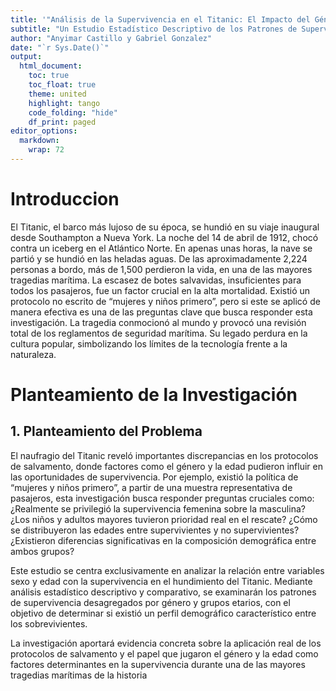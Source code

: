 ```yaml
---
title: '"Análisis de la Supervivencia en el Titanic: El Impacto del Género y la Edad"'
subtitle: "Un Estudio Estadístico Descriptivo de los Patrones de Supervivencia"
author: "Anyimar Castillo y Gabriel Gonzalez"
date: "`r Sys.Date()`"
output:
  html_document:
    toc: true
    toc_float: true
    theme: united
    highlight: tango
    code_folding: "hide"
    df_print: paged
editor_options: 
  markdown: 
    wrap: 72
---
```


# Introduccion

El Titanic, el barco más lujoso de su época, se hundió en su viaje
inaugural desde Southampton a Nueva York. La noche del 14 de abril de
1912, chocó contra un iceberg en el Atlántico Norte. En apenas unas
horas, la nave se partió y se hundió en las heladas aguas. De las
aproximadamente 2,224 personas a bordo, más de 1,500 perdieron la vida,
en una de las mayores tragedias marítima. La escasez de botes
salvavidas, insuficientes para todos los pasajeros, fue un factor
crucial en la alta mortalidad. Existió un protocolo no escrito de
"mujeres y niños primero", pero si este se aplicó de manera efectiva es
una de las preguntas clave que busca responder esta investigación. La
tragedia conmocionó al mundo y provocó una revisión total de los
reglamentos de seguridad marítima. Su legado perdura en la cultura
popular, simbolizando los límites de la tecnología frente a la
naturaleza.

# Planteamiento de la Investigación

## 1. Planteamiento del Problema

El naufragio del Titanic reveló importantes discrepancias en los
protocolos de salvamento, donde factores como el género y la edad
pudieron influir en las oportunidades de supervivencia. Por ejemplo,
existió la política de "mujeres y niños primero", a partir de una
muestra representativa de pasajeros, esta investigación busca responder
preguntas cruciales como: ¿Realmente se privilegió la supervivencia
femenina sobre la masculina? ¿Los niños y adultos mayores tuvieron
prioridad real en el rescate? ¿Cómo se distribuyeron las edades entre
supervivientes y no supervivientes? ¿Existieron diferencias
significativas en la composición demográfica entre ambos grupos?

Este estudio se centra exclusivamente en analizar la relación entre
variables sexo y edad con la supervivencia en el hundimiento del
Titanic. Mediante análisis estadístico descriptivo y comparativo, se
examinarán los patrones de supervivencia desagregados por género y
grupos etarios, con el objetivo de determinar si existió un perfil
demográfico característico entre los sobrevivientes.

La investigación aportará evidencia concreta sobre la aplicación real de
los protocolos de salvamento y el papel que jugaron el género y la edad
como factores determinantes en la supervivencia durante una de las
mayores tragedias marítimas de la historia

